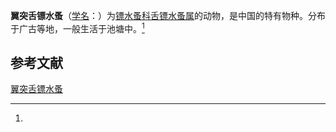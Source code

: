 {{Speciesbox
| name = 翼突舌镖水蚤
| status = 
| status_system = 
| image = 
| genus = Ligulodiaptomus
| species = alatus
| authority = (Shen et Sung, 1975)<ref name='id12440'>{{cite web| url =http://www.bioinfo.cn/db05/BjdwSpecies.php?action=view&id=12440| title =翼突舌镖水蚤| work =《中国动物物种编目数据库》| publisher =中国科学院微生物研究所| author =中国科学院动物研究所| accessdate =2009-04-28| deadurl =yes| archiveurl =https://web.archive.org/web/20160305005209/http://www.bioinfo.cn/db05/BjdwSpecies.php?action=view&id=12440| archivedate =2016-03-05}}</ref>
}}

'''翼突舌镖水蚤'''（[[学名|学名]]：{{lang|la|''Ligulodiaptomus alatus''}}）为[[镖水蚤科|镖水蚤科]][[舌镖水蚤属|舌镖水蚤属]]的动物，是中国的特有物种。分布于广古等地，一般生活于池塘中。<ref name='id12440'/>

== 参考文献 ==
{{reflist}}

{{Wikispecies|Ligulodiaptomus alatus}}
{{Taxonbar|from=Q13751685}}

[[Category:舌镖水蚤属|翼突舌镖水蚤]]


{{节肢动物小作品}}
